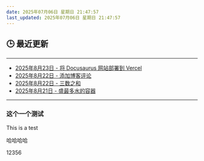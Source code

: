 ```yaml
---
date: 2025年07月06日 星期日 21:47:57
last_updated: 2025年07月06日 星期日 21:47:57
---
```


## 🕒 最近更新

---
- [2025年8月23日 - 将 Docusaurus 网站部署到 Vercel](/blog/VercelBlog)
- [2025年8月22日 - 添加博客评论](/blog/AddBlogReview)
- [2025年8月22日 - 三数之和](/blog/LeetCode15)
- [2025年8月21日 - 盛最多水的容器](/blog/LeetCode11)
---

<!-- 其他内容 -->


### 这个一个测试
This is a test

哈哈哈哈


12356
